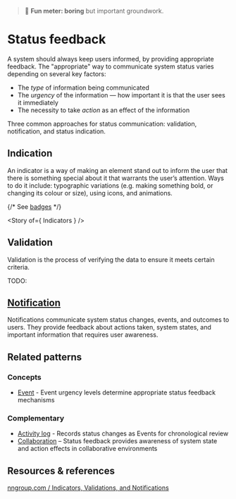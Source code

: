 
<Meta title="Patterns/Status feedback" />

> 🥱 **Fun meter: boring** but important groundwork.

# Status feedback

A system should always keep users informed, by providing appropriate feedback. The "appropriate" way to communicate system status varies depending on several key factors:

- The *type* of information being communicated
- The *urgency* of the information — how important it is that the user sees it immediately
- The necessity to take *action* as an effect of the information

Three common approaches for status communication: validation, notification, and status indication.

## Indication

An indicator is a way of making an element stand out to inform the user that there is something special about it that warrants the user’s attention. Ways to do it include: typographic variations (e.g. making something bold, or changing its colour or size), using icons, and animations.

{/* See [badges](../?path=/docs/primitives-badge--docs) */}

<Story of={ Indicators } />

## Validation

Validation is the process of verifying the data to ensure it meets certain criteria.

TODO:

## [Notification](../?path=/docs/patterns-notification--docs)

Notifications communicate system status changes, events, and outcomes to users. They provide feedback about actions taken, system states, and important information that requires user awareness.

## Related patterns

### Concepts

- [Event](../?path=/docs/concepts-event--docs) - Event urgency levels determine appropriate status feedback mechanisms

### Complementary

- [Activity log](../?path=/docs/patterns-activity-log--docs) - Records status changes as Events for chronological review
- [Collaboration](../?path=/docs/patterns-collaboration--docs) – Status feedback provides awareness of system state and action effects in collaborative environments

## Resources & references

[nngroup.com / Indicators, Validations, and Notifications](https://www.nngroup.com/articles/indicators-validations-notifications/)